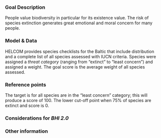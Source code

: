 ### Goal Description

People value biodiversity in particular for its existence value. The risk of species extinction generates great emotional and moral concern for many people.

### Model & Data 

HELCOM provides species checklists for the Baltic that include distribution and a complete list of all species assessed with IUCN criteria. Species were assigned a _threat category_ (ranging from "extinct" to "least concern") and assigned a weight. The goal score is the average weight of all species assessed.

### Reference points

The target is for all species are in the "least concern" category; this will produce a score of 100. The lower cut-off point when 75% of species are extinct and score is 0.

### Considerations for *BHI 2.0*

### Other information
